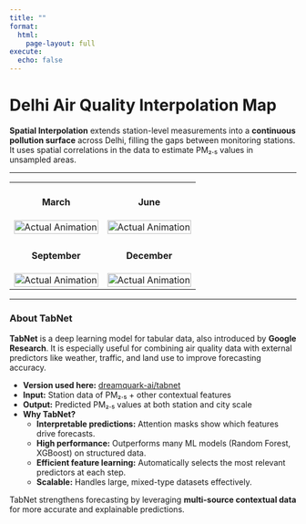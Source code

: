```yaml
---
title: ""
format: 
  html:
    page-layout: full
execute:
  echo: false
---
```


# Delhi Air Quality Interpolation Map

**Spatial Interpolation** extends station-level measurements into a **continuous pollution surface** across Delhi, filling the gaps between monitoring stations. 
It uses spatial correlations in the data to estimate PM₂.₅ values in unsampled areas.

---

<table style="width:100%; text-align:center;">
<tr>
<td>
<h4>March</h4>
<img src="data/animations/pm25_mar_all.gif" alt="Actual Animation" width="100%">
</td>
<td>
<h4>June</h4>
<img src="data/animations/pm25_jun_all.gif" alt="Actual Animation" width="100%">
</td>
</tr>
<tr>
<td>
<h4>September</h4>
<img src="data/animations/pm25_sep_all.gif" alt="Actual Animation" width="100%">
</td>
<td>
<h4>December</h4>
<img src="data/animations/pm25_dec_all.gif" alt="Actual Animation" width="100%">
</td>
</tr>
</table>
---

### About TabNet

**TabNet** is a deep learning model for tabular data, also introduced by **Google Research**. It is especially useful for combining air quality data with external predictors like weather, traffic, and land use to improve forecasting accuracy.

- **Version used here:** [dreamquark-ai/tabnet](https://arxiv.org/abs/1908.07442)
- **Input:** Station data of PM₂.₅ + other contextual features
- **Output:** Predicted PM₂.₅ values at both station and city scale
- **Why TabNet?**
  - **Interpretable predictions:** Attention masks show which features drive forecasts.
  - **High performance:** Outperforms many ML models (Random Forest, XGBoost) on structured data.
  - **Efficient feature learning:** Automatically selects the most relevant predictors at each step.
  - **Scalable:** Handles large, mixed-type datasets effectively.

TabNet strengthens forecasting by leveraging **multi-source contextual data** for more accurate and explainable predictions.